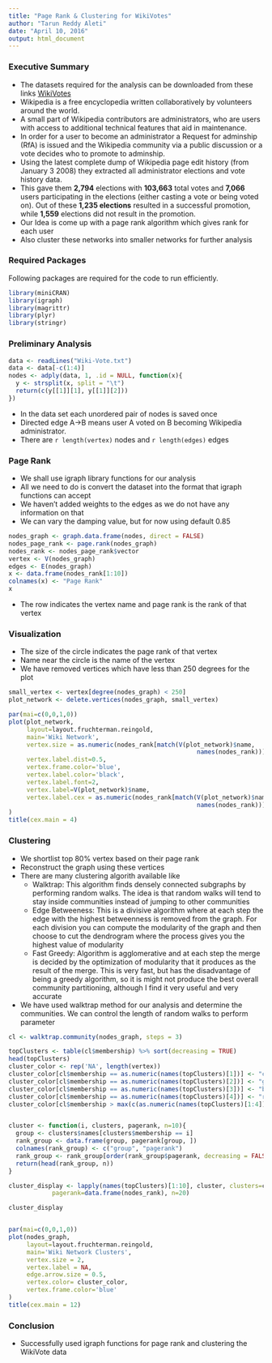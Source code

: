 ```yaml
---
title: "Page Rank & Clustering for WikiVotes"
author: "Tarun Reddy Aleti"
date: "April 10, 2016"
output: html_document
---
```

### Executive Summary
- The datasets required for the analysis can be downloaded from these links [WikiVotes](https://snap.stanford.edu/data/wiki-Vote.txt.gz)
- Wikipedia is a free encyclopedia written collaboratively by volunteers around the world.
- A small part of Wikipedia contributors are administrators, who are users with access to additional technical features that aid in maintenance. 
- In order for a user to become an administrator a Request for adminship (RfA) is issued and the Wikipedia community via a public discussion or a vote decides who to promote to adminship. 
- Using the latest complete dump of Wikipedia page edit history (from January 3 2008) they extracted all administrator elections and vote history data. 
- This gave them **2,794** elections with **103,663** total votes and **7,066** users participating in the elections (either casting a vote or being voted on). Out of these **1,235 elections** resulted in a successful promotion, while **1,559** elections did not result in the promotion. 
- Our Idea is come up with a page rank algorithm which gives rank for each user
- Also cluster these networks into smaller networks for further analysis

### Required Packages

Following packages are required for the code to run efficiently.

```r
library(miniCRAN)
library(igraph)
library(magrittr)
library(plyr)
library(stringr)
```

### Preliminary Analysis
```r
data <- readLines("Wiki-Vote.txt")
data <- data[-c(1:4)]
nodes <- adply(data, 1, .id = NULL, function(x){
  y <- strsplit(x, split = "\t")
  return(c(y[[1]][1], y[[1]][2]))
})
```

- In the data set each unordered pair of nodes is saved once
- Directed edge A->B means user A voted on B becoming Wikipedia administrator.
- There are `r length(vertex)` nodes and `r length(edges)` edges
    
### Page Rank
- We shall use igraph library functions for our analysis
- All we need to do is convert the dataset into the format that igraph functions can accept
- We haven't added weights to the edges as we do not have any information on that
- We can vary the damping value, but for now using default 0.85
```r
nodes_graph <- graph.data.frame(nodes, direct = FALSE)
nodes_page_rank <- page.rank(nodes_graph)
nodes_rank <- nodes_page_rank$vector
vertex <- V(nodes_graph)
edges <- E(nodes_graph)
x <- data.frame(nodes_rank[1:10])
colnames(x) <- "Page Rank"
x
```

- The row indicates the vertex name and page rank is the rank of that vertex

### Visualization

- The size of the circle indicates the page rank of that vertex
- Name near the circle is the name of the vertex
- We have removed vertices which have less than 250 degrees for the plot
```r
small_vertex <- vertex[degree(nodes_graph) < 250]
plot_network <- delete.vertices(nodes_graph, small_vertex)

par(mai=c(0,0,1,0))
plot(plot_network,
     layout=layout.fruchterman.reingold,
     main='Wiki Network',
     vertex.size = as.numeric(nodes_rank[match(V(plot_network)$name, 
                                                    names(nodes_rank))]) * 10000,
     vertex.label.dist=0.5,
     vertex.frame.color='blue',
     vertex.label.color='black',
     vertex.label.font=2,	
     vertex.label=V(plot_network)$name,	
     vertex.label.cex = as.numeric(nodes_rank[match(V(plot_network)$name, 
                                                    names(nodes_rank))]) * 1000
)
title(cex.main = 4)
```

### Clustering
- We shortlist top 80% vertex based on their page rank
- Reconstruct the graph using these vertices
- There are many clustering algorith available like
  + Walktrap: This algorithm finds densely connected subgraphs by performing random walks. The idea is that random walks will tend to stay inside communities instead of jumping to other communities
  + Edge Betweeness: This is a divisive algorithm where at each step the edge with the highest betweenness is removed from the graph. For each division you can compute the modularity of the graph and then choose to cut the dendrogram where the process gives you the highest value of modularity
  + Fast Greedy: Algorithm is agglomerative and at each step the merge is decided by the optimization of modularity that it produces as the result of the merge. This is very fast, but has the disadvantage of being a greedy algorithm, so it is might not produce the best overall community partitioning, although I find it very useful and very accurate
- We have used walktrap method for our analysis and determine the communities. We can control the length of random walks to perform parameter

```r
cl <- walktrap.community(nodes_graph, steps = 3)

topClusters <- table(cl$membership) %>% sort(decreasing = TRUE)
head(topClusters)
cluster_color <- rep('NA', length(vertex))
cluster_color[cl$membership == as.numeric(names(topClusters)[1])] <- "cyan"
cluster_color[cl$membership == as.numeric(names(topClusters)[2])] <- "green"
cluster_color[cl$membership == as.numeric(names(topClusters)[3])] <- "blue"
cluster_color[cl$membership == as.numeric(names(topClusters)[4])] <- "red"
cluster_color[cl$membership > max(c(as.numeric(names(topClusters)[1:4])))] <- "yellow"


cluster <- function(i, clusters, pagerank, n=10){
  group <- clusters$names[clusters$membership == i]
  rank_group <- data.frame(group, pagerank[group, ])
  colnames(rank_group) <- c("group", "pagerank")
  rank_group <- rank_group[order(rank_group$pagerank, decreasing = FALSE), ]
  return(head(rank_group, n))
}

cluster_display <- lapply(names(topClusters)[1:10], cluster, clusters=cl,
            pagerank=data.frame(nodes_rank), n=20)

cluster_display


par(mai=c(0,0,1,0))
plot(nodes_graph,
     layout=layout.fruchterman.reingold,
     main='Wiki Network Clusters',
     vertex.size = 2,
     vertex.label = NA, 
     edge.arrow.size = 0.5,
     vertex.color= cluster_color,
     vertex.frame.color='blue'
)
title(cex.main = 12)

```

### Conclusion
- Successfully used igraph functions for page rank and clustering the WikiVote data